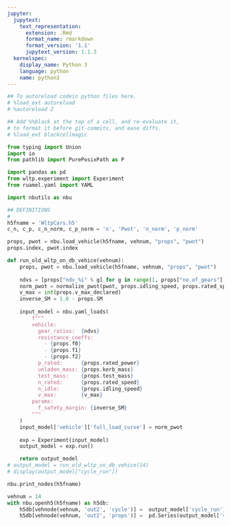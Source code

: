 ```yaml
---
jupyter:
  jupytext:
    text_representation:
      extension: .Rmd
      format_name: rmarkdown
      format_version: '1.1'
      jupytext_version: 1.1.3
  kernelspec:
    display_name: Python 3
    language: python
    name: python3
---
```


```python
## To autoreload codein python files here.
# %load_ext autoreload
# %autoreload 2

## Add %%black at the top of a cell, and re-evaluate it, 
# to format it before git-commits, and ease diffs.
# %load_ext blackcellmagic
```

```python
from typing import Union
import io
from pathlib import PurePosixPath as P

import pandas as pd
from wltp.experiment import Experiment
from ruamel.yaml import YAML

import nbutils as nbu
```

```python
## DEFINITIONS
#
h5fname = 'WltpCars.h5'
c_n, c_p, c_n_norm, c_p_norm = 'n', 'Pwot', 'n_norm', 'p_norm'
```

```python
props, pwot = nbu.load_vehicle(h5fname, vehnum, "props", "pwot")
props.index, pwot.index
```

```python
def run_old_wltp_on_db_vehice(vehnum):
    props, pwot = nbu.load_vehicle(h5fname, vehnum, "props", "pwot")
    
    ndvs = [props["ndv_%i" % g] for g in range(1, props["no_of_gears"] + 1)]
    norm_pwot = normalize_pwot(pwot, props.idling_speed, props.rated_speed, props.rated_power)
    v_max = int(props.v_max_declared)
    inverse_SM = 1.0 - props.SM 
    
    input_model = nbu.yaml_loads(
        f"""
        vehicle:
          gear_ratios:  {ndvs}
          resistance_coeffs:
            - {props.f0} 
            - {props.f1}
            - {props.f2}
          p_rated:      {props.rated_power}
          unladen_mass: {props.kerb_mass}
          test_mass:    {props.test_mass}
          n_rated:      {props.rated_speed}
          n_idle:       {props.idling_speed}
          v_max:        {v_max}
        params:
          f_safety_margin: {inverse_SM}
        """
    )
    input_model['vehicle']['full_load_curve'] = norm_pwot
    
    exp = Experiment(input_model)
    output_model = exp.run()

    return output_model
# output_model = run_old_wltp_on_db_vehice(14)
# display(output_model["cycle_run"])
```

```python
nbu.print_nodes(h5fname)
```

```python
vehnum = 14
with nbu.openh5(h5fname) as h5db:
    h5db[vehnode(vehnum, 'out2', 'cycle')] =  output_model['cycle_run']
    h5db[vehnode(vehnum, 'out2', 'props')] =  pd.Series(output_model['vehicle'])
```
